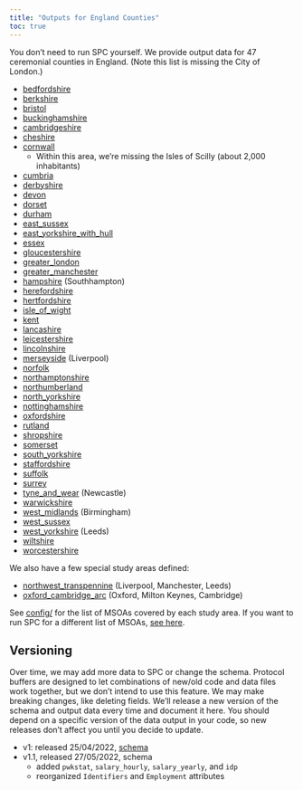 ```yaml
---
title: "Outputs for England Counties"
toc: true
---
```


You don't need to run SPC yourself. We provide output data for 47 ceremonial
counties in England. (Note this list is missing the City of London.)

- [bedfordshire](https://ramp0storage.blob.core.windows.net/spc-output/v1.1/bedfordshire.pb.gz)
- [berkshire](https://ramp0storage.blob.core.windows.net/spc-output/v1.1/berkshire.pb.gz)
- [bristol](https://ramp0storage.blob.core.windows.net/spc-output/v1.1/bristol.pb.gz)
- [buckinghamshire](https://ramp0storage.blob.core.windows.net/spc-output/v1.1/buckinghamshire.pb.gz)
- [cambridgeshire](https://ramp0storage.blob.core.windows.net/spc-output/v1.1/cambridgeshire.pb.gz)
- [cheshire](https://ramp0storage.blob.core.windows.net/spc-output/v1.1/cheshire.pb.gz)
- [cornwall](https://ramp0storage.blob.core.windows.net/spc-output/v1.1/cornwall.pb.gz)
  - Within this area, we're missing the Isles of Scilly (about 2,000 inhabitants)
- [cumbria](https://ramp0storage.blob.core.windows.net/spc-output/v1.1/cumbria.pb.gz)
- [derbyshire](https://ramp0storage.blob.core.windows.net/spc-output/v1.1/derbyshire.pb.gz)
- [devon](https://ramp0storage.blob.core.windows.net/spc-output/v1.1/devon.pb.gz)
- [dorset](https://ramp0storage.blob.core.windows.net/spc-output/v1.1/dorset.pb.gz)
- [durham](https://ramp0storage.blob.core.windows.net/spc-output/v1.1/durham.pb.gz)
- [east_sussex](https://ramp0storage.blob.core.windows.net/spc-output/v1.1/east_sussex.pb.gz)
- [east_yorkshire_with_hull](https://ramp0storage.blob.core.windows.net/spc-output/v1.1/east_yorkshire_with_hull.pb.gz)
- [essex](https://ramp0storage.blob.core.windows.net/spc-output/v1.1/essex.pb.gz)
- [gloucestershire](https://ramp0storage.blob.core.windows.net/spc-output/v1.1/gloucestershire.pb.gz)
- [greater_london](https://ramp0storage.blob.core.windows.net/spc-output/v1.1/greater_london.pb.gz)
- [greater_manchester](https://ramp0storage.blob.core.windows.net/spc-output/v1.1/greater_manchester.pb.gz)
- [hampshire](https://ramp0storage.blob.core.windows.net/spc-output/v1.1/hampshire.pb.gz) (Southhampton)
- [herefordshire](https://ramp0storage.blob.core.windows.net/spc-output/v1.1/herefordshire.pb.gz)
- [hertfordshire](https://ramp0storage.blob.core.windows.net/spc-output/v1.1/hertfordshire.pb.gz)
- [isle_of_wight](https://ramp0storage.blob.core.windows.net/spc-output/v1.1/isle_of_wight.pb.gz)
- [kent](https://ramp0storage.blob.core.windows.net/spc-output/v1.1/kent.pb.gz)
- [lancashire](https://ramp0storage.blob.core.windows.net/spc-output/v1.1/lancashire.pb.gz)
- [leicestershire](https://ramp0storage.blob.core.windows.net/spc-output/v1.1/leicestershire.pb.gz)
- [lincolnshire](https://ramp0storage.blob.core.windows.net/spc-output/v1.1/lincolnshire.pb.gz)
- [merseyside](https://ramp0storage.blob.core.windows.net/spc-output/v1.1/merseyside.pb.gz) (Liverpool)
- [norfolk](https://ramp0storage.blob.core.windows.net/spc-output/v1.1/norfolk.pb.gz)
- [northamptonshire](https://ramp0storage.blob.core.windows.net/spc-output/v1.1/northamptonshire.pb.gz)
- [northumberland](https://ramp0storage.blob.core.windows.net/spc-output/v1.1/northumberland.pb.gz)
- [north_yorkshire](https://ramp0storage.blob.core.windows.net/spc-output/v1.1/north_yorkshire.pb.gz)
- [nottinghamshire](https://ramp0storage.blob.core.windows.net/spc-output/v1.1/nottinghamshire.pb.gz)
- [oxfordshire](https://ramp0storage.blob.core.windows.net/spc-output/v1.1/oxfordshire.pb.gz)
- [rutland](https://ramp0storage.blob.core.windows.net/spc-output/v1.1/rutland.pb.gz)
- [shropshire](https://ramp0storage.blob.core.windows.net/spc-output/v1.1/shropshire.pb.gz)
- [somerset](https://ramp0storage.blob.core.windows.net/spc-output/v1.1/somerset.pb.gz)
- [south_yorkshire](https://ramp0storage.blob.core.windows.net/spc-output/v1.1/south_yorkshire.pb.gz)
- [staffordshire](https://ramp0storage.blob.core.windows.net/spc-output/v1.1/staffordshire.pb.gz)
- [suffolk](https://ramp0storage.blob.core.windows.net/spc-output/v1.1/suffolk.pb.gz)
- [surrey](https://ramp0storage.blob.core.windows.net/spc-output/v1.1/surrey.pb.gz)
- [tyne_and_wear](https://ramp0storage.blob.core.windows.net/spc-output/v1.1/tyne_and_wear.pb.gz) (Newcastle)
- [warwickshire](https://ramp0storage.blob.core.windows.net/spc-output/v1.1/warwickshire.pb.gz)
- [west_midlands](https://ramp0storage.blob.core.windows.net/spc-output/v1.1/west_midlands.pb.gz) (Birmingham)
- [west_sussex](https://ramp0storage.blob.core.windows.net/spc-output/v1.1/west_sussex.pb.gz)
- [west_yorkshire](https://ramp0storage.blob.core.windows.net/spc-output/v1.1/west_yorkshire.pb.gz) (Leeds)
- [wiltshire](https://ramp0storage.blob.core.windows.net/spc-output/v1.1/wiltshire.pb.gz)
- [worcestershire](https://ramp0storage.blob.core.windows.net/spc-output/v1.1/worcestershire.pb.gz)

We also have a few special study areas defined:

- [northwest_transpennine](https://ramp0storage.blob.core.windows.net/spc-output/v1.1/northwest_transpennine.pb.gz) (Liverpool, Manchester, Leeds)
- [oxford_cambridge_arc](https://ramp0storage.blob.core.windows.net/spc-output/v1.1/oxford_cambridge_arc.pb.gz) (Oxford, Milton Keynes, Cambridge)

See [config/](https://github.com/alan-turing-institute/uatk-spc/tree/main/config) for the
list of MSOAs covered by each study area. If you want to run SPC for a
different list of MSOAs, [see here](custom_areas.qmd).

## Versioning

Over time, we may add more data to SPC or change the schema. Protocol buffers
are designed to let combinations of new/old code and data files work together,
but we don't intend to use this feature. We may make breaking changes, like
deleting fields. We'll release a new version of the schema and output data
every time and document it here. You should depend on a specific version of the
data output in your code, so new releases don't affect you until you decide to
update.

- v1: released 25/04/2022, [schema](https://github.com/alan-turing-institute/uatk-spc/blob/a9e8b361e942ba67a93f9b5b6a7d66b7ff8b0239/synthpop.proto)
- v1.1, released 27/05/2022, schema
  - added `pwkstat`, `salary_hourly`, `salary_yearly`, and `idp`
  - reorganized `Identifiers` and `Employment` attributes
